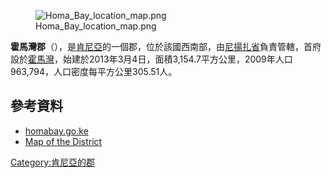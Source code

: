 {{NoteTA/lua
| T = zh-tw: 霍馬灣郡; zh-hk: 河馬灣郡
| F2 = zh-tw: 霍馬灣郡; zh-hk: 河馬灣郡|zh-tw: 霍馬灣郡; zh-hk: 河馬灣郡
}}[[Image:Homa_Bay_location_map.png|right]]

'''霍馬灣郡'''（{{lang-sw|Wilaya ya Homa Bay}}），是[[肯尼亞|肯尼亞]]的一個郡，位於該國西南部，由[[尼揚扎省|尼揚扎省]]負責管轄，首府設於[[霍馬灣|霍馬灣]]，始建於2013年3月4日，面積3,154.7平方公里，2009年人口963,794，人口密度每平方公里305.51人。

==參考資料==
*[http://homabay.go.ke/ homabay.go.ke] {{Wayback|url=http://homabay.go.ke/ |date=20210514214233 }}
*[http://www.reliefweb.int/rw/fullMaps_Af.nsf/0/DDB8502103F8BA0D85256D2D004DDFE3/$File/ocha_kenHomabay190503.pdf?OpenElement Map of the District] {{Wayback|url=http://www.reliefweb.int/rw/fullMaps_Af.nsf/0/DDB8502103F8BA0D85256D2D004DDFE3/$File/ocha_kenHomabay190503.pdf?OpenElement |date=20070927191302 }}

{{coord|0.683333|S|34.45|E|source:kolossus-dewiki|display=title}}

{{Kenya-geo-stub}}
[[Category:肯尼亞的郡|Category:肯尼亞的郡]]